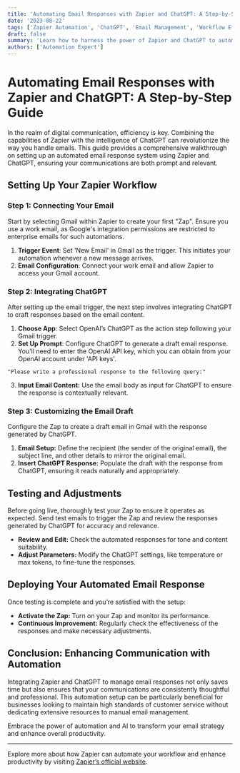 ```yaml
---
title: 'Automating Email Responses with Zapier and ChatGPT: A Step-by-Step Guide'
date: '2023-08-22'
tags: ['Zapier Automation', 'ChatGPT', 'Email Management', 'Workflow Efficiency']
draft: false
summary: 'Learn how to harness the power of Zapier and ChatGPT to automate email responses, enhancing your productivity and ensuring timely communication.'
authors: ['Automation Expert']
---
```


# Automating Email Responses with Zapier and ChatGPT: A Step-by-Step Guide

In the realm of digital communication, efficiency is key. Combining the capabilities of Zapier with the intelligence of ChatGPT can revolutionize the way you handle emails. This guide provides a comprehensive walkthrough on setting up an automated email response system using Zapier and ChatGPT, ensuring your communications are both prompt and relevant.

## Setting Up Your Zapier Workflow

### Step 1: Connecting Your Email

Start by selecting Gmail within Zapier to create your first "Zap". Ensure you use a work email, as Google's integration permissions are restricted to enterprise emails for such automations.

1. **Trigger Event**: Set 'New Email' in Gmail as the trigger. This initiates your automation whenever a new message arrives.
2. **Email Configuration**: Connect your work email and allow Zapier to access your Gmail account.

### Step 2: Integrating ChatGPT

After setting up the email trigger, the next step involves integrating ChatGPT to craft responses based on the email content.

1. **Choose App**: Select OpenAI’s ChatGPT as the action step following your Gmail trigger.
2. **Set Up Prompt**: Configure ChatGPT to generate a draft email response. You'll need to enter the OpenAI API key, which you can obtain from your OpenAI account under 'API keys'.

```plainText
"Please write a professional response to the following query:"
```

3. **Input Email Content:** Use the email body as input for ChatGPT to ensure the response is contextually relevant.

### Step 3: Customizing the Email Draft

Configure the Zap to create a draft email in Gmail with the response generated by ChatGPT.

1. **Email Setup:** Define the recipient (the sender of the original email), the subject line, and other details to mirror the original email.
2. **Insert ChatGPT Response:** Populate the draft with the response from ChatGPT, ensuring it reads naturally and appropriately.

## Testing and Adjustments

Before going live, thoroughly test your Zap to ensure it operates as expected. Send test emails to trigger the Zap and review the responses generated by ChatGPT for accuracy and relevance.

- **Review and Edit:** Check the automated responses for tone and content suitability.
- **Adjust Parameters:** Modify the ChatGPT settings, like temperature or max tokens, to fine-tune the responses.

## Deploying Your Automated Email Response

Once testing is complete and you’re satisfied with the setup:

- **Activate the Zap:** Turn on your Zap and monitor its performance.
- **Continuous Improvement:** Regularly check the effectiveness of the responses and make necessary adjustments.

## Conclusion: Enhancing Communication with Automation

Integrating Zapier and ChatGPT to manage email responses not only saves time but also ensures that your communications are consistently thoughtful and professional. This automation setup can be particularly beneficial for businesses looking to maintain high standards of customer service without dedicating extensive resources to manual email management.

Embrace the power of automation and AI to transform your email strategy and enhance overall productivity.

---

Explore more about how Zapier can automate your workflow and enhance productivity by visiting [Zapier’s official website](https://zapier.com/).
